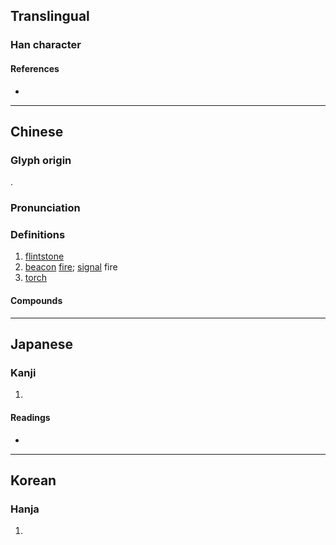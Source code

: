 {{character info/new}}
==Translingual==

===Han character===
{{Han char|rn=86|rad=火|as=13|sn=17|four=98833|canj=FYTO|ids=⿰火遂}}

====References====
* {{Han ref|kx=0684.310|dkj=19469|dj=1097.080|hdz=32236.110|uh=71E7|ud=29159|bh=C0E6|bd=49382}}

----

==Chinese==
{{zh-forms}}

===Glyph origin===
{{Han etym}}
{{Han compound|火|遂|c1=s|c2=p|t1=fire|ls=psc}}.

===Pronunciation===
{{zh-pron
|m=suì
|c=seoi6
|mc=y
|oc=y
|cat=n
}}

===Definitions===
{{zh-hanzi}}

# [[flintstone]]
# [[beacon]] [[fire]]; [[signal]] fire
# [[torch]]

====Compounds====
{{zh-der|燧木|燧象|燧人氏|燧石|烽燧|燧火鏡|鑽燧|陽燧|邊燧|陰燧}}

----

==Japanese==

===Kanji===
{{ja-kanji|grade=|rs=火13}}

# {{defn|lang=ja|sort=火13}}

====Readings====
* {{ja-readings|goon=[[ずい]] (zui)|kanon=[[すい]] (sui)|kun=[[ひうち]] (hiuchi), [[のろし]] (noroshi)}}

----

==Korean==

===Hanja===
{{ko-hanja|hangeul=수|eumhun=|rv=su|mr=su|y=swu}}

# {{defn|lang=ko|sort=火13}}